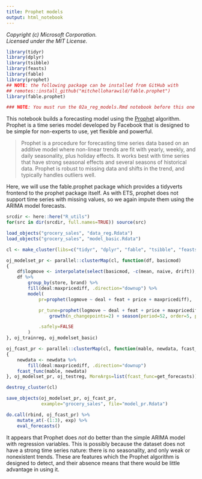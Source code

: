 ```yaml
---
title: Prophet models
output: html_notebook
---
```


_Copyright (c) Microsoft Corporation._<br/>
_Licensed under the MIT License._

```r
library(tidyr)
library(dplyr)
library(tsibble)
library(feasts)
library(fable)
library(prophet)
## NOTE: the following package can be installed from GitHub with
## remotes::install_github("mitchelloharawild/fable.prophet")
library(fable.prophet)

### NOTE: You must run the 02a_reg_models.Rmd notebook before this one
```

This notebook builds a forecasting model using the [Prophet](https://facebook.github.io/prophet/) algorithm. Prophet is a time series model developed by Facebook that is designed to be simple for non-experts to use, yet flexible and powerful.

> Prophet is a procedure for forecasting time series data based on an additive model where non-linear trends are fit with yearly, weekly, and daily seasonality, plus holiday effects. It works best with time series that have strong seasonal effects and several seasons of historical data. Prophet is robust to missing data and shifts in the trend, and typically handles outliers well.

Here, we will use the fable.prophet package which provides a tidyverts frontend to the prophet package itself. As with ETS, prophet does not support time series with missing values, so we again impute them using the ARIMA model forecasts.

```r
srcdir <- here::here("R_utils")
for(src in dir(srcdir, full.names=TRUE)) source(src)

load_objects("grocery_sales", "data_reg.Rdata")
load_objects("grocery_sales", "model_basic.Rdata")

cl <- make_cluster(libs=c("tidyr", "dplyr", "fable", "tsibble", "feasts", "prophet", "fable.prophet"))

oj_modelset_pr <- parallel::clusterMap(cl, function(df, basicmod)
{
    df$logmove <- interpolate(select(basicmod, -c(mean, naive, drift)), df)$logmove
    df %>%
        group_by(store, brand) %>%
        fill(deal:maxpricediff, .direction="downup") %>%
        model(
            pr=prophet(logmove ~ deal + feat + price + maxpricediff),

            pr_tune=prophet(logmove ~ deal + feat + price + maxpricediff +
                growth(n_changepoints=2) + season(period=52, order=5, prior_scale=2)),

            .safely=FALSE
        )
}, oj_trainreg, oj_modelset_basic)

oj_fcast_pr <- parallel::clusterMap(cl, function(mable, newdata, fcast_func)
{
    newdata <- newdata %>%
        fill(deal:maxpricediff, .direction="downup")
    fcast_func(mable, newdata)
}, oj_modelset_pr, oj_testreg, MoreArgs=list(fcast_func=get_forecasts))

destroy_cluster(cl)

save_objects(oj_modelset_pr, oj_fcast_pr,
             example="grocery_sales", file="model_pr.Rdata")

do.call(rbind, oj_fcast_pr) %>%
    mutate_at(-(1:3), exp) %>%
    eval_forecasts()
```

It appears that Prophet does _not_ do better than the simple ARIMA model with regression variables. This is possibly because the dataset does not have a strong time series nature: there is no seasonality, and only weak or nonexistent trends. These are features which the Prophet algorithm is designed to detect, and their absence means that there would be little advantage in using it.
